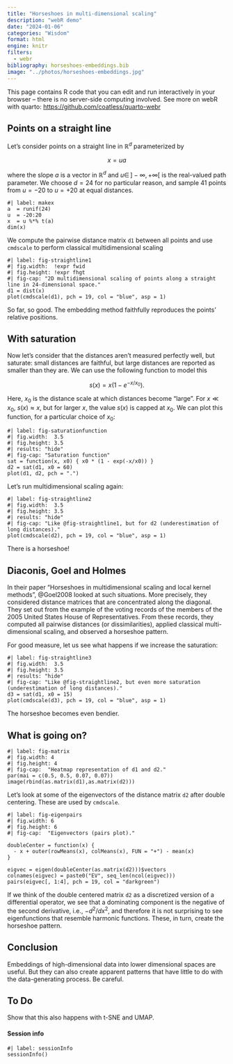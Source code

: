 ```yaml
---
title: "Horseshoes in multi-dimensional scaling"
description: "webR demo"
date: "2024-01-06"
categories: "Wisdom"
format: html
engine: knitr
filters:
  - webr
bibliography: horseshoes-embeddings.bib
image: "../photos/horseshoes-embeddings.jpg"
---
```


This page contains R code that you can edit and run interactively in your browser -- there is no server-side computing involved. See more on webR with quarto: <https://github.com/coatless/quarto-webr>

## Points on a straight line

Let's consider points on a straight line in ${\mathbb R}^d$ parameterized by

$$
x = ua
$$ 

where the slope $a$ is a vector in ${\mathbb R}^d$ and $u\in\,]-\infty,+\infty[$ is the real-valued path parameter. We choose $d=24$ for no particular reason, and sample 41 points from $u=-20$ to $u=+20$ at equal distances.

```webr-r
#| label: makex
a  = runif(24) 
u  = -20:20
x  = u %*% t(a)
dim(x)
```

We compute the pairwise distance matrix `d1` between all points and use `cmdscale` to perform classical multidimensional scaling

```webr-r
#| label: fig-straightline1
#| fig.width:  !expr fwid
#| fig.height: !expr fhgt
#| fig-cap: "2D multidimensional scaling of points along a straight line in 24-dimensional space."
d1 = dist(x)
plot(cmdscale(d1), pch = 19, col = "blue", asp = 1)
```

So far, so good. The embedding method faithfully reproduces the points' relative positions.

## With saturation

Now let's consider that the distances aren't measured perfectly well, but saturate: small distances are faithful, but large distances are reported as smaller than they are. We can use the following function to model this

$$
s(x) = x \left(1-e^{-x/x_0}\right).
$$

Here, $x_0$ is the distance scale at which distances become "large". For $x\ll x_0$, $s(x)\approx x$, but for larger $x$, the value $s(x)$ is capped at $x_0$. We can plot this function, for a particular choice of $x_0$:

```webr-r
#| label: fig-saturationfunction
#| fig.width:  3.5
#| fig.height: 3.5
#| results: "hide"
#| fig-cap: "Saturation function"
sat = function(x, x0) { x0 * (1 - exp(-x/x0)) }
d2 = sat(d1, x0 = 60)
plot(d1, d2, pch = ".")
```

Let's run multidimensional scaling again:

```webr-r
#| label: fig-straightline2
#| fig.width:  3.5
#| fig.height: 3.5
#| results: "hide"
#| fig-cap: "Like @fig-straightline1, but for d2 (underestimation of long distances)."
plot(cmdscale(d2), pch = 19, col = "blue", asp = 1)
```

There is a horseshoe!

## Diaconis, Goel and Holmes

In their paper "Horseshoes in multidimensional scaling and local kernel
methods", @Goel2008 looked at such situations. More precisely, they considered distance matrices 
that are concentrated along the diagonal. They set out from the example of
the voting records of the members of the 2005 United States House of
Representatives. From these records, they computed all pairwise
distances (or dissimilarities), applied classical multi-dimensional
scaling, and observed a horseshoe pattern.

For good measure, let us see what happens if we increase the saturation:

```webr-r
#| label: fig-straightline3
#| fig.width:  3.5
#| fig.height: 3.5
#| results: "hide"
#| fig-cap: "Like @fig-straightline2, but even more saturation (underestimation of long distances)."
d3 = sat(d1, x0 = 15)
plot(cmdscale(d3), pch = 19, col = "blue", asp = 1)
```

The horseshoe becomes even bendier.

## What is going on?

```webr-r
#| label: fig-matrix
#| fig.width: 4
#| fig.height: 4
#| fig-cap:  "Heatmap representation of d1 and d2."
par(mai = c(0.5, 0.5, 0.07, 0.07))
image(rbind(as.matrix(d1),as.matrix(d2)))
```

Let's look at some of the eigenvectors of the distance matrix `d2` after
double centering. These are used by `cmdscale`.

```webr-r
#| label: fig-eigenpairs
#| fig.width: 6
#| fig.height: 6
#| fig-cap:  "Eigenvectors (pairs plot)."

doubleCenter = function(x) {
  - x + outer(rowMeans(x), colMeans(x), FUN = "+") - mean(x)
}

eigvec = eigen(doubleCenter(as.matrix(d2)))$vectors
colnames(eigvec) = paste0("EV", seq_len(ncol(eigvec)))
pairs(eigvec[, 1:4], pch = 19, col = "darkgreen")
```

If we think of the double centered matrix `d2` as a discretized version
of a differential operator, we see that a dominating component is the negative of the second derivative,
i.e., $-d^2/dx^2$, and therefore it is not surprising to see
eigenfunctions that resemble harmonic functions. These, in turn, create the horseshoe pattern.

## Conclusion

Embeddings of high-dimensional data into lower dimensional spaces are useful. But they can also create apparent patterns that have little to do with the data-generating process. Be careful.

## To Do

Show that this also happens with t-SNE and UMAP.

#### Session info

```webr-r
#| label: sessionInfo
sessionInfo()
```
